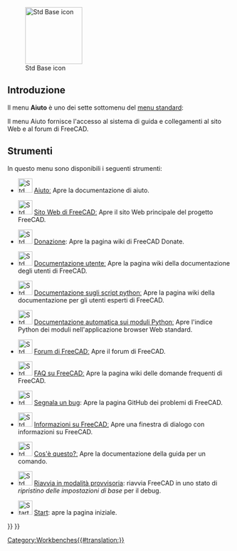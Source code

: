 <languages/>

{{Docnav/it
|[[Std_Windows_Menu/it|Menu Finestre]]
|
|[[Std_Base/it|Menu di Base]]
|IconL=
|IconR=
|IconC=Freecad.svg
}}

[[Image:Freecad.svg|thumb|128px|Std Base icon]]

{{TOCright}}

<span id="Introduction"></span>
==Introduzione==

Il menu '''Aiuto''' è uno dei sette sottomenu del [[Standard_Menu/it|menu standard]]:

<!--Please keep info below synchronized with Std_Base, Standard_Menu, Std_File_Menu etc.-->
{{StdMenu
|
[[Std_File_Menu/it|File]]
&nbsp;&nbsp;&nbsp;
[[Std_Edit_Menu/it|Modifica]]
&nbsp;&nbsp;&nbsp;
[[Std_View_Menu/it|Visualizza]]
&nbsp;&nbsp;&nbsp;
[[Std_Tools_Menu/it|Strumenti]]
&nbsp;&nbsp;&nbsp;
[[Std_Macro_Menu/it|Macro]]
&nbsp;&nbsp;&nbsp;
[[Std_Windows_Menu/it|Finestre]]
&nbsp;&nbsp;&nbsp;
[[Std_Help_Menu/it|Aiuto]]
}}

<!--Please keep info below synchronized with Standard_Menu-->
Il menu Aiuto fornisce l'accesso al sistema di guida e collegamenti al sito Web e al forum di FreeCAD.

<span id="Tools"></span>
==Strumenti==

In questo menu sono disponibili i seguenti strumenti:

* [[File:Std_OnlineHelp.svg|32px]] [[Std_OnlineHelp/it|Aiuto]]ː Apre la documentazione di aiuto.

* [[File:Std_FreeCADWebsite.svg|32px]] [[Std_FreeCADWebsite/it|Sito Web di FreeCAD]]ː Apre il sito Web principale del progetto FreeCAD.

* [[File:Std_FreeCADDonation.svg|32px]] [[Std_FreeCADDonation/it|Donazione]]: Apre la pagina wiki di FreeCAD Donate.

* [[File:Std_FreeCADUserHub.svg|32px]] [[Std_FreeCADUserHub/it|Documentazione utente]]ː Apre la pagina wiki della documentazione degli utenti di FreeCAD.

* [[File:Std_FreeCADPowerUserHub.svg|32px]] [[Std_FreeCADPowerUserHub/it|Documentazione sugli script python]]ː Apre la pagina wiki della documentazione per gli utenti esperti di FreeCAD.

* [[File:Std_PythonHelp.svg|32px]] [[Std_PythonHelp/it|Documentazione automatica sui moduli Python]]ː Apre l'indice Python dei moduli nell'applicazione browser Web standard.

* [[File:Std_FreeCADForum.svg|32px]] [[Std_FreeCADForum/it|Forum di FreeCAD]]ː Apre il forum di FreeCAD.

* [[File:Std_FreeCADFAQ.svg|32px]] [[Std_FreeCADFAQ/it|FAQ su FreeCAD]]ː Apre la pagina wiki delle domande frequenti di FreeCAD.

* [[File:Std_ReportBug.svg|32px]] [[Std_ReportBug/it|Segnala un bug]]: Apre la pagina GitHub dei problemi di FreeCAD.

* [[File:Std_About.svg|32px]] [[Std_About/it|Informazioni su FreeCAD]]ː Apre una finestra di dialogo con informazioni su FreeCAD.

* [[File:Std_WhatsThis.svg|32px]] [[Std_WhatsThis/it|Cos'è questo?]]ː Apre la documentazione della guida per un comando.

* [[File:Std_RestartInSafeMode.svg|32px]] [[Std_RestartInSafeMode/it|Riavvia in modalità provvisoria]]: riavvia FreeCAD in uno stato di ''ripristino delle impostazioni di base'' per il debug. {{Version/it|1.0}}

* [[File:Start_Start.svg|32px]] [[Start_Start/it|Start]]: apre la pagina iniziale. {{Version/it|1.0}}


{{Docnav/it
|[[Std_Windows_Menu/it|Menu Finestre]]
|
|[[Std_Base/it|Menu di Base]]
|IconL=
|IconR=
|IconC=Freecad.svg
}}

{{Std_Base_navi{{#translation:}}}}
{{Userdocnavi{{#translation:}}}}
[[Category:Workbenches{{#translation:}}]]